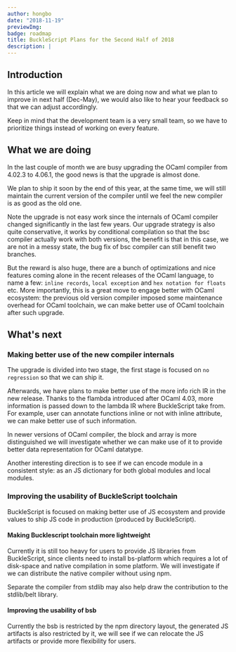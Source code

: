 ```yaml
---
author: hongbo
date: "2018-11-19"
previewImg:
badge: roadmap
title: BuckleScript Plans for the Second Half of 2018
description: |
---
```


## Introduction

In this article we will explain what we are doing now and what we plan to
improve in next half (Dec-May), we would also like to hear your feedback so
that we can adjust accordingly.

Keep in mind that the development team is a very small team, so we have to
prioritize things instead of working on every feature.

## What we are doing

In the last couple of month we are busy upgrading the OCaml compiler from
4.02.3 to 4.06.1, the good news is that the upgrade is almost done.

We plan to ship it soon by the end of this year, at the same time, we will
still maintain the current version of the compiler until we feel the new
compiler is as good as the old one.

Note the upgrade is not easy work since the internals of OCaml compiler changed
significantly in the last few years. Our upgrade strategy is also quite
conservative, it works by conditional compilation so that the bsc compiler
actually work with both versions, the benefit is that in this case, we are not
in a messy state, the bug fix of bsc compiler can still benefit two branches.

But the reward is also huge, there are a bunch of optimizations and nice
features coming alone in the recent releases of the OCaml language, to name a
few: `inline records`, `local exception` and `hex notation for floats` etc.
More importantly, this is a great move to engage better with OCaml ecosystem:
the previous old version compiler imposed some maintenance overhead for OCaml
toolchain, we can make better use of OCaml toolchain after such upgrade.

## What's next

### Making better use of the new compiler internals

The upgrade is divided into two stage, the first stage is focused on `no
regression` so that we can ship it.

Afterwards, we have plans to make better use of the more info rich IR in the
new release. Thanks to the flambda introduced after OCaml 4.03, more
information is passed down to the lambda IR where BuckleScript take from. For
example, user can annotate functions inline or not with inline attribute, we
can make better use of such information.

In newer versions of OCaml compiler, the block and array is more distinguished
we will investigate whether we can make use of it to provide better data
representation for OCaml datatype.

Another interesting direction is to see if we can encode module in a consistent
style: as an JS dictionary for both global modules and local modules.

### Improving the usability of BuckleScript toolchain

BuckleScript is focused on making better use of JS ecosystem and provide
values to ship JS code in production (produced by BuckleScript).

<!-- There are still bunch of things to address, most importantly -->

#### Making Bucklescript toolchain more lightweight

Currently it is still too heavy for users to provide JS libraries from
BuckleScript, since clients need to install bs-platform which requires a lot of
disk-space and native compilation in some platform. We will investigate if we
can distribute the native compiler without using npm.

Separate the compiler from stdlib may also help draw the contribution to the
stdlib/belt library.

#### Improving the usability of bsb

Currently the bsb is restricted by the npm directory layout, the generated JS
artifacts is also restricted by it, we will see if we can relocate the JS
artifacts or provide more flexibility for users.
